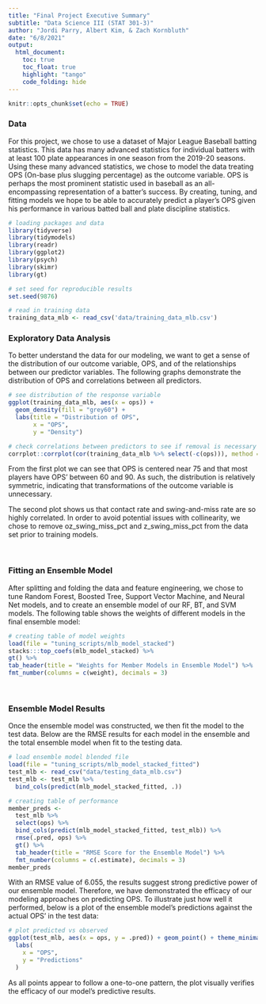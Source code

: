 ```yaml
---
title: "Final Project Executive Summary"
subtitle: "Data Science III (STAT 301-3)"
author: "Jordi Parry, Albert Kim, & Zach Kornbluth"
date: "6/8/2021"
output: 
  html_document:
    toc: true
    toc_float: true
    highlight: "tango"
    code_folding: hide
---
```


```r
knitr::opts_chunk$set(echo = TRUE)
```

### Data

For this project, we chose to use a dataset of Major League Baseball batting statistics. This data has many advanced statistics for individual batters with at least 100 plate appearances in one season from the 2019-20 seasons. Using these many advanced statistics, we chose to model the data treating OPS (On-base plus slugging percentage) as the outcome variable. OPS is perhaps the most prominent statistic used in baseball as an all-encompassing representation of a batter's success.  By creating, tuning, and fitting models we hope to be able to accurately predict a player's OPS given his performance in various batted ball and plate discipline statistics.

```r
# loading packages and data
library(tidyverse)
library(tidymodels)
library(readr)
library(ggplot2)
library(psych)
library(skimr)
library(gt)

# set seed for reproducible results
set.seed(9876)

# read in training data
training_data_mlb <- read_csv('data/training_data_mlb.csv')
```


###  Exploratory Data Analysis
To better understand the data for our modeling, we want to get a sense of the distribution of our outcome variable, OPS, and of the relationships between our predictor variables. The following graphs demonstrate the distribution of OPS and correlations between all predictors.

```r
# see distribution of the response variable
ggplot(training_data_mlb, aes(x = ops)) + 
  geom_density(fill = "grey60") +
  labs(title = "Distribution of OPS",
       x = "OPS",
       y = "Density")

# check correlations between predictors to see if removal is necessary for any
corrplot::corrplot(cor(training_data_mlb %>% select(-c(ops))), method = "circle", type = "upper")
```

From the first plot we can see that OPS is centered near 75 and that most players have OPS' between 60 and 90. As such, the distribution is relatively symmetric, indicating that transformations of the outcome variable is unnecessary. 

The second plot shows us that contact rate and swing-and-miss rate are so highly correlated. In order to avoid potential issues with collinearity, we chose to remove oz_swing_miss_pct and z_swing_miss_pct from the data set prior to training models. 

<br>

### Fitting an Ensemble Model

After splitting and folding the data and feature engineering, we chose to tune Random Forest, Boosted Tree, Support Vector Machine, and Neural Net models, and to create an ensemble model of our RF, BT, and SVM models.  The following table shows the weights of different models in the final ensemble model:

```r
# creating table of model weights
load(file = "tuning_scripts/mlb_model_stacked")
stacks:::top_coefs(mlb_model_stacked) %>%
gt() %>%
tab_header(title = "Weights for Member Models in Ensemble Model") %>%
fmt_number(columns = c(weight), decimals = 3)
```

<br>

### Ensemble Model Results
Once the ensemble model was constructed, we then fit the model to the test data. Below are the RMSE results for each model in the ensemble and the total ensemble model when fit to the testing data.

```r
# load ensemble model blended file
load(file = "tuning_scripts/mlb_model_stacked_fitted")
test_mlb <- read_csv("data/testing_data_mlb.csv")
test_mlb <- test_mlb %>%
  bind_cols(predict(mlb_model_stacked_fitted, .))

# creating table of performance
member_preds <- 
  test_mlb %>%
  select(ops) %>%
  bind_cols(predict(mlb_model_stacked_fitted, test_mlb)) %>%
  rmse(.pred, ops) %>%
  gt() %>%
  tab_header(title = "RMSE Score for the Ensemble Model") %>%
  fmt_number(columns = c(.estimate), decimals = 3)
member_preds
```


With an RMSE value of 6.055, the results suggest strong predictive power of our ensemble model. Therefore, we have demonstrated the efficacy of our modeling approaches on predicting OPS. To illustrate just how well it performed, below is a plot of the ensemble model's predictions against the actual OPS' in the test data:

```r
# plot predicted vs observed
ggplot(test_mlb, aes(x = ops, y = .pred)) + geom_point() + theme_minimal() +
  labs(
    x = "OPS",
    y = "Predictions"
  )
```

As all points appear to follow a one-to-one pattern, the plot visually verifies the efficacy of our model's predictive results. 
